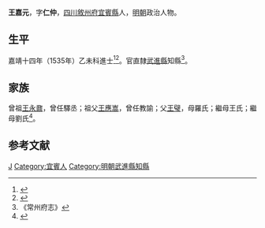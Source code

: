 {{明清人物信息框
| 姓名 = 王嘉元
| 原名 =
| 圖片名稱= 
| 圖片大小 =
| 圖片說明 = 
| 最高職務 =
| 國家 = 大明 
| 爵位 =
| 籍貫 = [[四川|四川]][[敘州府|敘州府]][[宜賓縣|宜賓縣]]
| 族裔 = 
| 字號 = 字仁仲
| 諡號 =
| 出生日期 = 正德三年（1508年）正月二十二日
| 出生地點 = 
| 逝世日期 = 卒年不詳
| 逝世地點 =
| 墓葬 =
| 配偶 = 曹氏
| 親屬 = 
| 出身 =
* 四川鄉試第五十六名
* 嘉靖十四年乙未科同進士出身
| 經歷 =
| 著作 =  
}}
'''王嘉元'''{{BD|1508年||？年||}}，字'''仁仲'''，[[四川|四川]][[敘州府|敘州府]][[宜賓縣|宜賓縣]]人，[[明朝|明朝]]政治人物。

== 生平 ==
嘉靖十四年（1535年）乙未科進士<ref>{{Cite book|title=《皇明贡举考》卷五|author=[[张朝瑞|张朝瑞]]|publisher=《续修四库全书》史部第828册|year=|isbn=|location=|pages=}}</ref><ref>{{Cite book|title=贡举志五种 上|author=鲁小俊，江俊伟著|publisher=武汉大学出版社|year=2009|isbn=978-7-307-07043-1|location=武汉|pages=}}</ref>。官直隸[[武進縣|武進縣]]知縣<ref>《常州府志》</ref>。

== 家族 ==
曾祖[[王永鼐|王永鼐]]，曾任驛丞；祖父[[王應嵩|王應嵩]]，曾任教諭；父[[王璧|王璧]]，母羅氏；繼母王氏；繼母劉氏<ref>{{Cite book|title=天一阁藏明代科举录选刊 登科录 点校本|author=龚延明主编|publisher=宁波出版社|year=2016|isbn=978-7-5526-2320-8|location=宁波|pages=|quote=《天一閣藏明代科舉錄選刊.登科錄》之《嘉靖十四年乙未科進士登科錄》}}</ref>。

==参考文献==
{{reflist}}

{{嘉靖十四年乙未科殿試金榜}}

{{Authority control}}

{{DEFAULTSORT:Wang王}}
[[Category:王姓|J]]
[[Category:宜賓人|Category:宜賓人]]
[[Category:明朝武進縣知縣|Category:明朝武進縣知縣]]